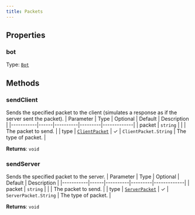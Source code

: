 ```yaml
---
title: Packets
---
```



## Properties
### bot

Type: [`Bot`](/api-legacy/bot)

## Methods

### sendClient
Sends the specified packet to the client (simulates a response as if the server sent the packet).
| Parameter | Type | Optional | Default | Description |
|-----------|------|----------|---------|-------------|
| packet | `string` |  |  | The packet to send. |
| type | [`ClientPacket`](/api-legacy/enums/clientpacket) | ✓ | `ClientPacket.String` | The type of packet. |

**Returns**: `void`

### sendServer
Sends the specified packet to the server.
| Parameter | Type | Optional | Default | Description |
|-----------|------|----------|---------|-------------|
| packet | `string` |  |  | The packet to send. |
| type | [`ServerPacket`](/api-legacy/enums/serverpacket) | ✓ | `ServerPacket.String` | The type of packet. |

**Returns**: `void`
